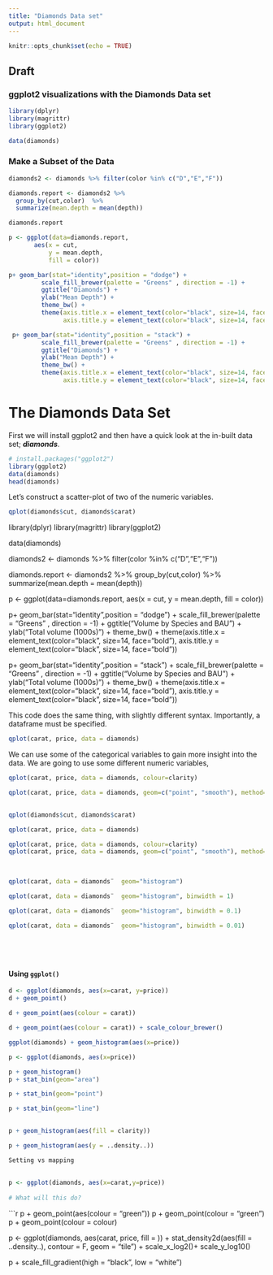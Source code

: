 ```yaml
---
title: "Diamonds Data set"
output: html_document
---
```


```r
knitr::opts_chunk$set(echo = TRUE)
```

## Draft

### ggplot2 visualizations with the Diamonds Data set

```r
library(dplyr)
library(magrittr)
library(ggplot2)

data(diamonds)

```


### Make a Subset of the Data

```r
diamonds2 <- diamonds %>% filter(color %in% c("D","E","F"))

diamonds.report <- diamonds2 %>% 
  group_by(cut,color)  %>% 
  summarize(mean.depth = mean(depth)) 
```

```r
diamonds.report 
```

```r
p <- ggplot(data=diamonds.report, 
       aes(x = cut,
           y = mean.depth, 
           fill = color)) 
```

```r
p+ geom_bar(stat="identity",position = "dodge") + 
         scale_fill_brewer(palette = "Greens" , direction = -1) +
         ggtitle("Diamonds") + 
         ylab("Mean Depth") + 
         theme_bw() +
         theme(axis.title.x = element_text(color="black", size=14, face="bold"),
               axis.title.y = element_text(color="black", size=14, face="bold"))
```

```r
 p+ geom_bar(stat="identity",position = "stack") + 
         scale_fill_brewer(palette = "Greens" , direction = -1) +
         ggtitle("Diamonds") + 
         ylab("Mean Depth") + 
         theme_bw() +
         theme(axis.title.x = element_text(color="black", size=14, face="bold"),
               axis.title.y = element_text(color="black", size=14, face="bold"))
```

The Diamonds Data Set
=============================

First we will install ggplot2 and then have a quick look at the in-built data set; ***diamonds***.
```r
# install.packages("ggplot2")
library(ggplot2)
data(diamonds)
head(diamonds)
``` 
Let's construct a scatter-plot of two of the numeric variables.
```r
qplot(diamonds$cut, diamonds$carat)
``` 


library(dplyr)
library(magrittr)
library(ggplot2)

data(diamonds)


diamonds2 <- diamonds %>% filter(color %in% c("D","E","F"))

diamonds.report <- diamonds2 %>% group_by(cut,color)  %>% summarize(mean.depth = mean(depth)) 

p <- ggplot(data=diamonds.report, 
       aes(x = cut,
           y = mean.depth, 
           fill = color)) 

p+ geom_bar(stat="identity",position = "dodge") + 
         scale_fill_brewer(palette = "Greens" , direction = -1) +
         ggtitle("Volume by Species and BAU") + 
         ylab("Total volume (1000s) ") + 
         theme_bw() +
         theme(axis.title.x = element_text(color="black", size=14, face="bold"),
               axis.title.y = element_text(color="black", size=14, face="bold"))
              
 p+ geom_bar(stat="identity",position = "stack") + 
         scale_fill_brewer(palette = "Greens" , direction = -1) +
         ggtitle("Volume by Species and BAU") + 
         ylab("Total volume (1000s) ") + 
         theme_bw() +
         theme(axis.title.x = element_text(color="black", size=14, face="bold"),
               axis.title.y = element_text(color="black", size=14, face="bold"))

This code does the same thing, with slightly different syntax. Importantly, a dataframe must be specified.
```r
qplot(carat, price, data = diamonds)
``` 
We can use some of the categorical variables to gain more insight into the data. We are going to use some different numeric variables,
```r
qplot(carat, price, data = diamonds, colour=clarity)
``` 

```r
qplot(carat, price, data = diamonds, geom=c("point", "smooth"), method=lm)
 
``` 
```r
 
qplot(diamonds$cut, diamonds$carat)
``` 
```r
qplot(carat, price, data = diamonds)
``` 
```r
qplot(carat, price, data = diamonds, colour=clarity)
qplot(carat, price, data = diamonds, geom=c("point", "smooth"), method=lm)
 
 
 ``` 
```r
qplot(carat, data = diamonds¨  geom="histogram")
``` 
```r
qplot(carat, data = diamonds¨  geom="histogram", binwidth = 1)
``` 
```r
qplot(carat, data = diamonds¨  geom="histogram", binwidth = 0.1)
``` 
```r
qplot(carat, data = diamonds¨  geom="histogram", binwidth = 0.01)
 
 

 
``` 
#### Using `ggplot()`
```r
d <- ggplot(diamonds, aes(x=carat, y=price))
d + geom_point()
``` 
```r
d + geom_point(aes(colour = carat))
``` 
```r
d + geom_point(aes(colour = carat)) + scale_colour_brewer()
``` 
```r
 
ggplot(diamonds) + geom_histogram(aes(x=price)) 
 ``` 
```r
 
p <- ggplot(diamonds, aes(x=price))
``` 
```r
p + geom_histogram()
p + stat_bin(geom="area")
``` 
```r
p + stat_bin(geom="point")
``` 
```r
p + stat_bin(geom="line")
 
``` 
```r
p + geom_histogram(aes(fill = clarity))
``` 
```r
p + geom_histogram(aes(y = ..density..))
``` 
```r
 
 
Setting vs mapping
 
 
p <- ggplot(diamonds, aes(x=carat,y=price))
 
# What will this do?
``` 
```r
p + geom_point(aes(colour = "green"))
p + geom_point(colour = "green")
p + geom_point(colour = colour)


p <- ggplot(diamonds, aes(carat, price, fill = )) +
  stat_density2d(aes(fill = ..density..), contour = F, geom = "tile") + 
  scale_x_log2()+
  scale_y_log10()

p + scale_fill_gradient(high = "black", low = "white")
